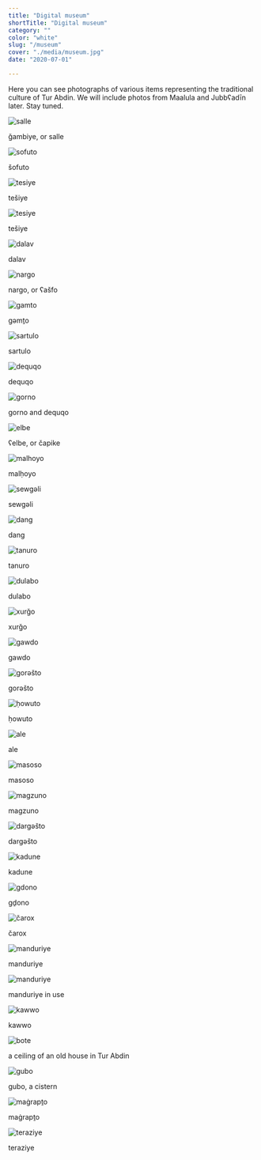 ```yaml
---
title: "Digital museum"
shortTitle: "Digital museum"
category: ""
color: "white"
slug: "/museum"
cover: "./media/museum.jpg"
date: "2020-07-01"

---
```





Here you can see photographs of various items representing the traditional culture of Tur Abdin. 
We will include photos from Maalula and Jubbʕadīn later. Stay tuned. 

<Carousel>
  <div>
    <img src={salle} alt="salle" />
    <p>ǧambiye, or salle</p>
  </div>
  <div>
    <img src={sofuto} alt="sofuto" />
    <p>šofuto</p>
  </div>
  <div>
    <img src={tesiye} alt="tesiye" />
    <p>tešiye</p>
  </div>
  <div>
    <img src={tesiye2} alt="tesiye" />
    <p>tešiye</p>
  </div>
<div>
    <img src={dalav} alt="dalav" />
    <p>dalav</p>
  </div>
  <div>
    <img src={nargo} alt="nargo" />
    <p>nargo, or ʕašfo</p>
  </div>
  <div>
    <img src={gamto} alt="gamto" />
    <p>gәmṯo</p>
  </div>
  <div>
    <img src={sartulo} alt="sartulo" />
    <p>sartulo</p>
  </div>
 <div>
    <img src={dequqo} alt="dequqo" />
    <p>dequqo</p>
  </div>
  <div>
    <img src={gorno} alt="gorno" />
    <p>gorno and dequqo</p>
  </div>
   <div>
    <img src={elbe} alt="elbe" />
    <p>ʕelbe, or čapike</p>
  </div>
   <div>
    <img src={malhoyo} alt="malhoyo" />
    <p>malḥoyo</p>
  </div>
   <div>
    <img src={sewgeli} alt="sewgәli" />
    <p>sewgәli</p>
  </div>
  <div>
    <img src={dang} alt="dang" />
    <p>dang</p>
  </div>
 <div>
    <img src={tanuro} alt="tanuro" />
    <p>tanuro</p>
  </div>
  <div>
    <img src={dulabo} alt="dulabo" />
    <p>dulabo</p>
  </div>
  <div>
    <img src={xurgo} alt="xurǧo" />
    <p>xurǧo</p>
  </div>
  <div>
    <img src={gawdo} alt="gawdo" />
    <p>gawdo</p>
  </div>
  <div>
    <img src={goresto} alt="gorәšto" />
    <p>gorәšto</p>
  </div>
  <div>
    <img src={howuto} alt="ḥowuto" />
    <p>ḥowuto</p>
  </div>
  <div>
    <img src={ale} alt="ale" />
    <p>ale</p>
  </div>
  <div>
    <img src={masoso} alt="masoso" />
    <p>masoso</p>
  </div>
  <div>
    <img src={magzuno} alt="magzuno" />
    <p>magzuno</p>
  </div>
<div>
    <img src={dargesto} alt="dargәšto" />
    <p>dargәšto</p>
  </div>
<div>
    <img src={kadune} alt="kadune" />
    <p>kadune</p>
  </div>
  <div>
    <img src={gdono} alt="gdono" />
    <p>gḏono</p>
  </div>
  <div>
    <img src={carox} alt="čarox" />
    <p>čarox</p>
  </div>
  <div>
    <img src={manduriye1} alt="manduriye" />
    <p>manduriye</p>
  </div>
  <div>
    <img src={manduriye2} alt="manduriye" />
    <p>manduriye in use</p>
  </div>
  <div>
    <img src={kawwo} alt="kawwo" />
    <p>kawwo</p>
  </div>
  <div>
    <img src={bote} alt="bote" />
    <p>a ceiling of an old house in Tur Abdin</p>
  </div>
  <div>
    <img src={gubo} alt="gubo" />
    <p>gubo, a cistern</p>
  </div>
  <div>
    <img src={magrapto} alt="maġrapṯo" />
    <p>maġrapṯo</p>
  </div>
<div>
    <img src={teraziye} alt="teraziye" />
    <p>teraziye</p>
  </div>
  
</Carousel>
